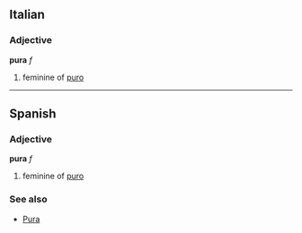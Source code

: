 ==Italian==
===Adjective===
'''pura''' ''f''

# feminine of [[puro]]

----

==Spanish==
===Adjective===
'''pura''' ''f''

# feminine of [[puro]]

===See also===
*[[Pura]]
